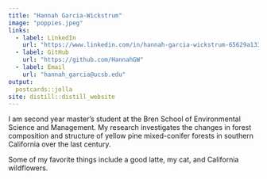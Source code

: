 ```yaml
---
title: "Hannah Garcia-Wickstrum"
image: "poppies.jpeg"
links:
  - label: LinkedIn
    url: "https://www.linkedin.com/in/hannah-garcia-wickstrum-65629a133/"
  - label: GitHub
    url: "https://github.com/HannahGW"
  - label: Email
    url: "hannah_garcia@ucsb.edu"
output:
  postcards::jolla
site: distill::distill_website
---
```

 
I am second year master's student at the Bren School of Environmental Science and Management. My research investigates the changes in forest composition and structure of yellow pine mixed-conifer forests in southern California over the last century.

Some of my favorite things include a good latte, my cat, and California wildflowers. 
